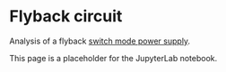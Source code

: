 # Flyback circuit

Analysis of a flyback [switch mode power supply](https://en.wikipedia.org/wiki/Switched-mode_power_supply).

This page is a placeholder for the JupyterLab notebook. 

